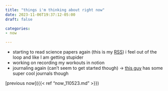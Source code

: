 ```yaml
---
title: "things i'm thinking about right now"
date: 2023-11-06T19:37:12-05:00
draft: false

categories: 
- now

---
```


- starting to read science papers again (this is my [RSS](https://www.inoreader.com/all_articles)) i feel out of the loop and like I am getting stupider
- working on recording my workouts in notion
- journaling again (can't seem to get started though) -> [this guy](https://www.instagram.com/nannisnotes/) has some super cool journals though 

[previous now]({{< ref "now_110523.md" >}})